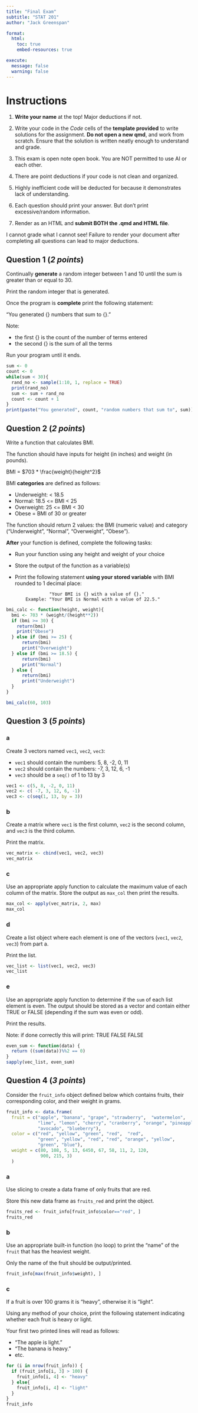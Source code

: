 ```yaml
---
title: "Final Exam"
subtitle: "STAT 201"
author: "Jack Greenspan"

format:
  html:
    toc: true
    embed-resources: true

execute:
  message: false
  warning: false
---
```


# Instructions

1.  **Write your name** at the top! Major deductions if not.

2.  Write your code in the *Code* cells of the **template provided** to write solutions for the assignment. **Do not open a new qmd**, and work from scratch. Ensure that the solution is written neatly enough to understand and grade.

3.  This exam is open note open book. You are NOT permitted to use AI or each other.

4.  There are point deductions if your code is not clean and organized.

5.  Highly inefficient code will be deducted for because it demonstrates lack of understanding.

6.  Each question should print your answer. But don't print excessive/random information.

7.  Render as an HTML and **submit BOTH the .qmd and HTML file**.

I cannot grade what I cannot see! Failure to render your document after completing all questions can lead to major deductions.

## Question 1 (*2 points*)

Continually **generate** a random integer between 1 and 10 until the sum is greater than or equal to 30.

Print the random integer that is generated.

Once the program is **complete** print the following statement:

"You generated {} numbers that sum to {}."

Note:

-   the first {} is the count of the number of terms entered
-   the second {} is the sum of all the terms

Run your program until it ends.

```r
sum <- 0
count <- 0
while(sum < 30){
  rand_no <- sample(1:10, 1, replace = TRUE)
  print(rand_no)
  sum <- sum + rand_no
  count <- count + 1
}
print(paste("You generated", count, "random numbers that sum to", sum))
```

## Question 2 (*2 points*)

Write a function that calculates BMI.

The function should have inputs for height (in inches) and weight (in pounds).

BMI = $703 * \frac{weight}{height^2}$

BMI **categories** are defined as follows:

-   Underweight: \< 18.5
-   Normal: 18.5 \<= BMI \< 25
-   Overweight: 25 \<= BMI \< 30
-   Obese = BMI of 30 or greater

The function should return 2 values: the BMI (numeric value) and category ("Underweight", "Normal", "Overweight", "Obese").

**After** your function is defined, complete the following tasks:

-   Run your function using any height and weight of your choice

-   Store the output of the function as a variable(s)

-   Print the following statement **using your stored variable** with BMI rounded to 1 decimal place:

    ```         
                 "Your BMI is {} with a value of {}." 
        Example: "Your BMI is Normal with a value of 22.5."
    ```

```r
bmi_calc <- function(height, weight){
  bmi <- 703 * (weight/(height**2))
  if (bmi >= 30) {
    return(bmi)
    print("Obese")
  } else if (bmi >= 25) {
      return(bmi)
      print("Overweight")
  } else if (bmi >= 18.5) {
      return(bmi)
      print("Normal")
  } else {
      return(bmi)
      print("Underweight")
  }
}

bmi_calc(60, 103)
```

## Question 3 (*5 points*)

### a

Create 3 vectors named `vec1`, `vec2`, `vec3`:

-   `vec1` should contain the numbers: 5, 8, -2, 0, 11
-   `vec2` should contain the numbers: -7, 3, 12, 6, -1
-   `vec3` should be a `seq()` of 1 to 13 by 3

```r
vec1 <- c(5, 8, -2, 0, 11)
vec2 <- c( -7, 3, 12, 6, -1)
vec3 <- c(seq(1, 13, by = 3))
```

### b

Create a matrix where `vec1` is the first column, `vec2` is the second column, and `vec3` is the third column.

Print the matrix.

```r
vec_matrix <- cbind(vec1, vec2, vec3)
vec_matrix
```

### c

Use an appropriate apply function to calculate the maximum value of each column of the matrix. Store the output as `max_col` then print the results.

```r
max_col <- apply(vec_matrix, 2, max)
max_col
```

### d

Create a list object where each element is one of the vectors (`vec1`, `vec2`, `vec3`) from part a.

Print the list.

```r
vec_list <- list(vec1, vec2, vec3)
vec_list
```

### e

Use an appropriate apply function to determine if the `sum` of each list element is even. The output should be stored as a vector and contain either TRUE or FALSE (depending if the sum was even or odd).

Print the results.

Note: if done correctly this will print: TRUE FALSE FALSE

```r
even_sum <- function(data) {
  return ((sum(data))%%2 == 0)
}
sapply(vec_list, even_sum)
```

## Question 4 (*3 points*)

Consider the `fruit_info` object defined below which contains fruits, their corresponding color, and their weight in grams.

```r
fruit_info <- data.frame(
  fruit = c("apple", "banana", "grape", "strawberry",  "watermelon", 
            "lime", "lemon", "cherry", "cranberry", "orange", "pineapple", 
            "avocado", "blueberry"),
  color = c("red", "yellow", "green", "red",  "red", 
            "green", "yellow", "red", "red", "orange", "yellow",
            "green", "blue"),
  weight = c(80, 108, 5, 13, 6450, 67, 58, 11, 2, 120,
             900, 215, 3)
  )
```

### a

Use slicing to create a data frame of only fruits that are red.

Store this new data frame as `fruits_red` and print the object.

```r
fruits_red <- fruit_info[fruit_info$color=="red", ]
fruits_red
```

### b

Use an appropriate built-in function (no loop) to print the "name" of the `fruit` that has the heaviest weight.

Only the name of the fruit should be output/printed.

```r
fruit_info[max(fruit_info$weight), ]
```

### c

If a fruit is over 100 grams it is "heavy", otherwise it is "light".

Using any method of your choice, print the following statement indicating whether each fruit is heavy or light.

Your first two printed lines will read as follows:

-   "The apple is light."
-   "The banana is heavy."
-   etc.

```r
for (i in nrow(fruit_info)) {
  if (fruit_info[i, 3] > 100) {
    fruit_info[i, 4] <- "heavy"
  } else{
    fruit_info[i, 4] <- "light"
  }
}
fruit_info
```
